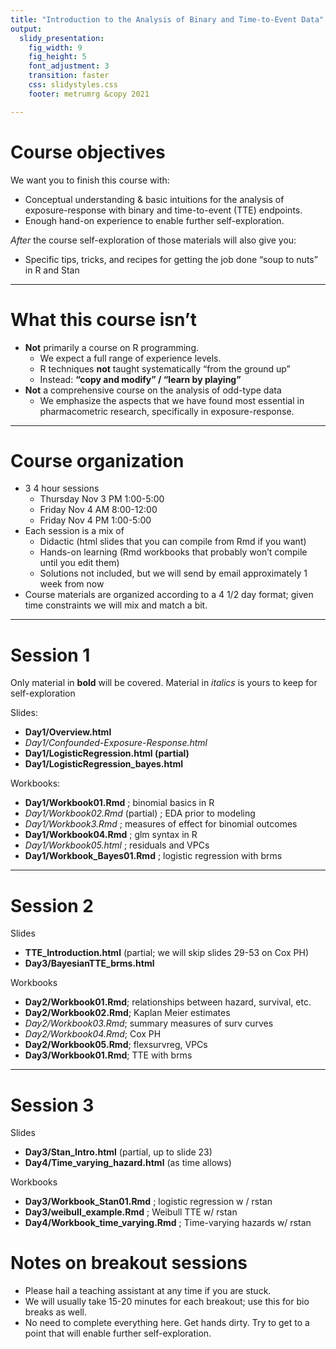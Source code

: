 ```yaml
---
title: "Introduction to the Analysis of Binary and Time-to-Event Data"
output:
  slidy_presentation:
    fig_width: 9
    fig_height: 5
    font_adjustment: 3
    transition: faster
    css: slidystyles.css
    footer: metrumrg &copy 2021

---
```



<!-- # Why Start Here? -->

<!-- * The beginning is a very good place to start. -->
<!-- * Why start with GLMs? -->
<!-- * Why start with binary endpoints? -->
<!-- * Why time-to-event analysis? -->

# Course objectives

We want you to finish this course with: 

* Conceptual understanding & basic intuitions for the analysis of exposure-response with binary and time-to-event (TTE) endpoints.
* Enough hand-on experience to enable further self-exploration.

_After_ the course self-exploration of those materials will also give you: 

* Specific tips, tricks, and recipes for getting the job done "soup to nuts" in R and Stan


---- 

# What this course isn't

* __Not__ primarily a course on R programming.
    * We expect a full range of experience levels. 
    * R techniques __not__ taught systematically "from the ground up"
    * Instead: __"copy and modify" / "learn by playing"__

* __Not__ a comprehensive course on the analysis of odd-type data
    * We emphasize the aspects that we have found most essential in pharmacometric research, specifically in exposure-response.
    


----

# Course organization

* 3 4 hour sessions
    * Thursday Nov 3 PM 1:00-5:00
    * Friday Nov 4 AM 8:00-12:00
    * Friday Nov 4 PM 1:00-5:00
* Each session is a mix of 
    * Didactic (html slides that you can compile from Rmd if you want) 
    * Hands-on learning (Rmd workbooks that probably won't compile until you edit them)
    * Solutions not included, but we will send by email approximately 1 week from now
* Course materials are organized according to a 4 1/2 day format; given time constraints we will mix and match a bit.     



----

# Session 1

Only material in **bold** will be covered. Material in _italics_ is yours to keep for self-exploration

Slides: 

* **Day1/Overview.html** 
* _Day1/Confounded-Exposure-Response.html_
* **Day1/LogisticRegression.html (partial)**
* **Day1/LogisticRegression_bayes.html**

Workbooks: 

* **Day1/Workbook01.Rmd** ; binomial basics in R
* _Day1/Workbook02.Rmd_ (partial) ; EDA prior to modeling 
* _Day1/Workbook3.Rmd_ ; measures of effect for binomial outcomes
* **Day1/Workbook04.Rmd** ; glm syntax in R
* _Day1/Workbook05.html_ ; residuals and VPCs
* **Day1/Workbook_Bayes01.Rmd** ; logistic regression with brms
    
----

# Session 2

Slides

* **TTE_Introduction.html** (partial; we will skip slides 29-53 on Cox PH) 
* **Day3/BayesianTTE_brms.html** 
 
Workbooks

* **Day2/Workbook01.Rmd**; relationships between hazard, survival, etc. 
* **Day2/Workbook02.Rmd**; Kaplan Meier estimates
* _Day2/Workbook03.Rmd_; summary measures of surv curves
* _Day2/Workbook04.Rmd_; Cox PH
* **Day2/Workbook05.Rmd**; flexsurvreg, VPCs
* **Day3/Workbook01.Rmd**; TTE with brms

----

# Session 3

Slides 

* **Day3/Stan_Intro.html** (partial, up to slide 23)
* **Day4/Time_varying_hazard.html** (as time allows)
 
Workbooks

* **Day3/Workbook_Stan01.Rmd** ; logistic regression w / rstan
* **Day3/weibull_example.Rmd** ; Weibull TTE w/ rstan
* **Day4/Workbook_time_varying.Rmd** ; Time-varying hazards w/ rstan



# Notes on breakout sessions

* Please hail a teaching assistant at any time if you are stuck. 
* We will usually take 15-20 minutes for each breakout; use this for bio breaks as well.
* No need to complete everything here. Get hands dirty. Try to get to a point that will enable further self-exploration. 


<!-- ---- -->

<!-- # Why start with GLMs?  -->

<!-- They are broadly useful. -->

<!-- * <red>Binary</red> (one focus of this course) -->
<!-- * Ordered categorical (e.g. grade of adverse event) -->
<!-- * Continuous -->
<!--     * bounded below (e.g. Lognormal residuals),  -->
<!--     * bounded above and below (e.g. Beta residuals),  -->
<!--     * unbounded (e.g. Normal residuals)  -->
<!-- * Counts -->
<!-- * <red>Time-to-event</red> (Many TTE models are GLMs, even though they are generally fit using slightly different machinery) -->


<!-- ---- -->

<!-- # Why start with GLMs? Mind-expanding. -->

<!-- * If you are coming from a Pop PK background, moving away from models with Normal (or log-Normal) residuals may force you to think at a new level of abstraction.  -->
<!-- * If you are not used to modeling in R and Stan, the `glm()` and `brm()` functions in R provide a good introduction, because they conform to somewhat standard R conventions for model-fitting functions.  -->


<!-- ---- -->

<!-- # What does this mean? -->
<!-- * Minimal NONMEMese -->
<!-- * $\eta$ is not what you're used to -->
<!-- * No $\sigma$ (For the most part) -->
<!-- * No random effects (to start) -->

<!-- ---- -->

<!-- # Why start with binary data? -->

<!-- * The Bernoulli distribution for binary data is (in most respects) as simple a statistical distribution as there is. Good place to start for many basic statistical concepts.   -->
<!-- * There are fewer choices to make and fewer assumptions to check when dealing with binary data (e.g. as compared to time-to-event data).  -->

